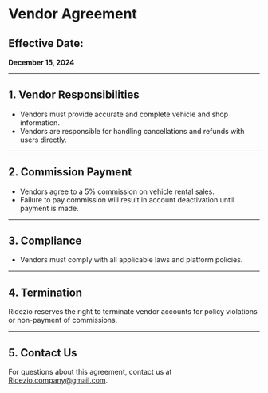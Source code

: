 # Vendor Agreement

<div className="prose max-w-none mx-auto bg-white text-gray-800">

## **Effective Date:**

**December 15, 2024**

---

## 1. Vendor Responsibilities

- Vendors must provide accurate and complete vehicle and shop information.
- Vendors are responsible for handling cancellations and refunds with users directly.

---

## 2. Commission Payment

- Vendors agree to a 5% commission on vehicle rental sales.
- Failure to pay commission will result in account deactivation until payment is made.

---

## 3. Compliance

- Vendors must comply with all applicable laws and platform policies.

---

## 4. Termination

Ridezio reserves the right to terminate vendor accounts for policy violations or non-payment of commissions.

---

## 5. Contact Us

For questions about this agreement, contact us at Ridezio.company@gmail.com.

</div>
